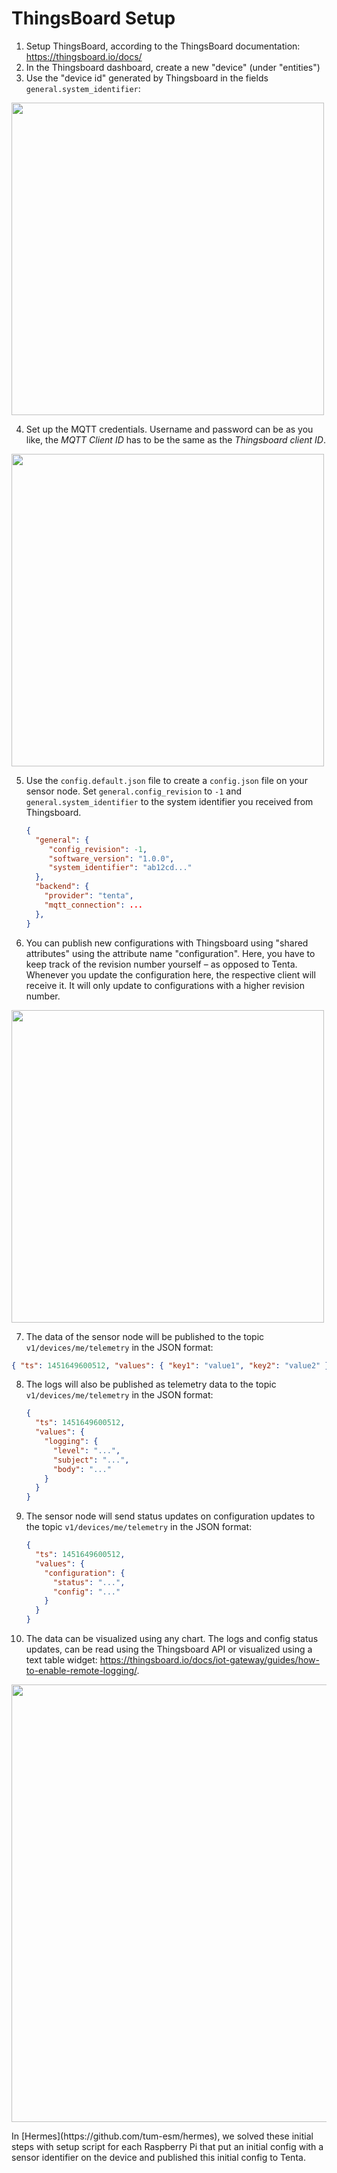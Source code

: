 
# ThingsBoard Setup

1. Setup ThingsBoard, according to the ThingsBoard documentation: https://thingsboard.io/docs/
2. In the Thingsboard dashboard, create a new "device" (under "entities")
3. Use the "device id" generated by Thingsboard in the fields `general.system_identifier`:

<img
  src="/thingsboard-copy-device-id.png"
  width="500"
  className="mx-auto mt-3 border border-slate-400 rounded-md"
/>

4. Set up the MQTT credentials. Username and password can be as you like, the _MQTT Client ID_ has to be the same as the _Thingsboard client ID_.

<img
  src="/thingsboard-setup-mqtt.png"
  width="500"
  className="mx-auto mt-3 border border-slate-400 rounded-md"
/>

5. Use the `config.default.json` file to create a `config.json` file on your sensor node. Set `general.config_revision` to `-1` and `general.system_identifier` to the system identifier you received from Thingsboard.

   ```json
   {
     "general": {
        "config_revision": -1,
        "software_version": "1.0.0",
        "system_identifier": "ab12cd..."
     },
     "backend": {
       "provider": "tenta",
       "mqtt_connection": ...
     },
   }
   ```

6. You can publish new configurations with Thingsboard using "shared attributes" using the attribute name "configuration". Here, you have to keep track of the revision number yourself – as opposed to Tenta. Whenever you update the configuration here, the respective client will receive it. It will only update to configurations with a higher revision number.

<img
  src="/thingsboard-shared-attributes.png"
  width="500"
  className="mx-auto mt-3 border border-slate-400 rounded-md"
/>

7. The data of the sensor node will be published to the topic `v1/devices/me/telemetry` in the JSON format:

```json
{ "ts": 1451649600512, "values": { "key1": "value1", "key2": "value2" } }
```

8. The logs will also be published as telemetry data to the topic `v1/devices/me/telemetry` in the JSON format:

   ```json
   {
     "ts": 1451649600512,
     "values": {
       "logging": {
         "level": "...",
         "subject": "...",
         "body": "..."
       }
     }
   }
   ```

9. The sensor node will send status updates on configuration updates to the topic `v1/devices/me/telemetry` in the JSON format:

   ```json
   {
     "ts": 1451649600512,
     "values": {
       "configuration": {
         "status": "...",
         "config": "..."
       }
     }
   }
   ```

10. The data can be visualized using any chart. The logs and config status updates, can be read using the Thingsboard API or visualized using a text table widget: https://thingsboard.io/docs/iot-gateway/guides/how-to-enable-remote-logging/.

<img
  src="https://img.thingsboard.io/gateway/add-logs-to-dashboard.png"
  width="700"
  className="mx-auto mt-3 border border-slate-400 rounded-md"
/>

<Callout emoji="💡" type="info">
  In [Hermes](https://github.com/tum-esm/hermes), we solved these initial steps
  with setup script for each Raspberry Pi that put an initial config with a
  sensor identifier on the device and published this initial config to Tenta.
</Callout>
